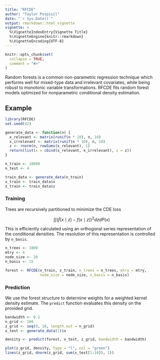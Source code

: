 ```yaml
---
title: "RFCDE"
author: "Taylor Pospisil"
date: "`r Sys.Date()`"
output: rmarkdown::html_vignette
vignette: >
  %\VignetteIndexEntry{Vignette Title}
  %\VignetteEngine{knitr::rmarkdown}
  %\VignetteEncoding{UTF-8}
---
```


```r
knitr::opts_chunk$set(
  collapse = TRUE,
  comment = "#>"
)
```

Random forests is a common non-parametric regression technique which
performs well for mixed-type data and irrelevant covariates, while
being robust to monotonic variable transformations. RFCDE fits random
forest models optimized for nonparametric conditional density
estimation.

## Example

```r
library(RFCDE)
set.seed(42)

generate_data <- function(n) {
  x_relevant <- matrix(runif(n * 10), n, 10)
  x_irrelevant <- matrix(runif(n * 10), n, 10)
  z <- rnorm(n, rowSums(x_relevant), 1)
  return(list(x = cbind(x_relevant, x_irrelevant), z = z))
}

n_train <- 10000
n_test <- 4

train_data <- generate_data(n_train)
x_train <- train_data$x
z_train <- train_data$z
```

### Training

Trees are recursively partitioned to minimize the CDE loss

$$ \int \int (\hat{f}(x \mid z) - f(x \mid z))^{2} dz dP(x) $$

This is efficiently calculated using an orthogonal series
representation of the conditional densities. The resolution of this
representation is controlled by `n_basis`.

```r
n_trees <- 1000
mtry <- 4
node_size <- 20
n_basis <- 15

forest <- RFCDE(x_train, z_train, n_trees = n_trees, mtry = mtry,
                node_size = node_size, n_basis = n_basis)
```

### Prediction

We use the forest structure to determine weights for a weighted kernel
density estimate. The `predict` function evaluates this density on the
provided grid.

```r
bandwidth <- 0.2
n_grid <- 100
z_grid <- seq(0, 10, length.out = n_grid)
x_test <- generate_data(1)$x

density <- predict(forest, x_test, z_grid, bandwidth = bandwidth)
```

```r
plot(z_grid, density, type = "l", col = "green")
lines(z_grid, dnorm(z_grid, sum(x_test[1:10]), 1))
```